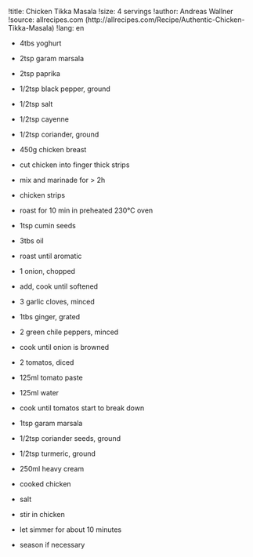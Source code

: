 !title: Chicken Tikka Masala
!size: 4 servings
!author: Andreas Wallner
!source: allrecipes.com (http://allrecipes.com/Recipe/Authentic-Chicken-Tikka-Masala)
!lang: en

* 4tbs yoghurt
* 2tsp garam marsala
* 2tsp paprika
* 1/2tsp black pepper, ground
* 1/2tsp salt
* 1/2tsp cayenne
* 1/2tsp coriander, ground
* 450g chicken breast
- cut chicken into finger thick strips
- mix and marinade for > 2h

* chicken strips
- roast for 10 min in preheated 230°C oven

* 1tsp cumin seeds
* 3tbs oil
- roast until aromatic

* 1 onion, chopped
- add, cook until softened

* 3 garlic cloves, minced
* 1tbs ginger, grated
* 2 green chile peppers, minced
- cook until onion is browned

* 2 tomatos, diced
* 125ml tomato paste
* 125ml water
- cook until tomatos start to break down

* 1tsp garam marsala
* 1/2tsp coriander seeds, ground
* 1/2tsp turmeric, ground
* 250ml heavy cream
* cooked chicken
* salt
- stir in chicken
- let simmer for about 10 minutes
- season if necessary
